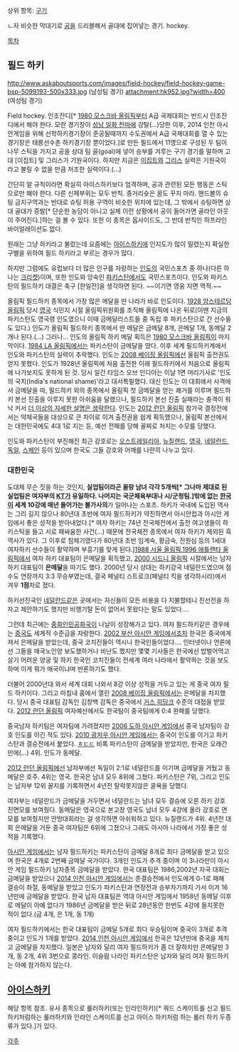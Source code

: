 상위 항목: [[구기]]

ㄴ자 비슷한 막대기로 [[공]]을 드리블해서 골대에 집어넣는 경기.
hockey.

[[목차]]
== 필드 하키 ==
http://www.askaboutsports.com/images/field-hockey/field-hockey-game-bsp-5099193-500x333.jpg
(남성팀 경기)
attachment:hk952.jpg?width=400
(여성팀 경기)

Field hockey.
인조잔디[* [[1980 모스크바 올림픽]]부터 A급 국제대회는 반드시 인조잔디에서 해야 한다. 모란 경기장이 [[성남 일화 천마]]에 강탈(…)당한 이후, 2014 인천 아시안게임을 위해 선학하키경기장이 준공될때까지 수도권에서 A급 국제대회를 열 수 있는 경기장은 태릉선수촌 하키경기장 뿐이었다.]로 만든 필드에서 11명으로 구성된 두 팀이 나무 스틱을 가지고 공을 상대 팀 골(goal)에 넣어 승부를 겨루는 구기 경기를 말하며 고대 [이집트] 및 그리스가 기원국이다. 하지만 지금은 [[이집트]]와 [[그리스]] 실력은 기원국이라고 불릴 수 없을 만큼 저조한 실력이다.(…)

간단히 알 규칙이라면 확실히 아이스하키보다 엄격하며, 공과 관련된 모든 행동은 스틱으로만 해야 한다. 다른 신체부위는 모두 반칙.
중거리슛은 꿈도 꾸지 마라. 핸드볼의 슈팅 금지구역과는 반대로 슈팅 허용 구역이 비슷한 위치에 있는데, 그 밖에서 슈팅하면 상대 골대가 증발[* 단순한 농담이 아니고 실제 이런 상황에서 공이 들어가면 골라인 아웃이 주어진다.]하는 걸 볼 수 있다.
또한 이 종목은 옵사이드도, 그 반대 반칙인 하프라인 바이얼레이션도 없다.

원래는 그냥 하키라고 불렀는데 요즘에는 [[아이스하키]]에 인지도가 많이 밀렸는지 확실한 구별을 위하여 필드 하키라고 부르는 경우가 많다.

하지만 그럼에도 유럽보다 더 많은 인구를 자랑하는 [[인도]]의 국민스포츠 중 하나(다른 하나는 [[크리켓]])이며, 또한 인도와 앙숙인 [[파키스탄]]에서도 국민스포츠이다. 인도와 파키스탄의 필드하키 대결은 축구 [한일전]을 생각하면 된다. ~~이기면 영웅 지면 역적.~~

올림픽 필드하키 종목에서 가장 많은 메달을 딴 나라가 바로 인도이다. [[1928 암스테르담 올림픽]] 당시 [[영국]] 식민지 시절 올림픽위원회를 조직해 올림픽에 나온 뒤로(이땐 지금의 파키스탄도 영국령 인도였으니 이때 금메달리스트들 중 독립 후 파키스탄으로 간 선수들도 있다.) 인도가 올림픽 필드하키 종목에서 딴 메달은 금메달 8개, 은메달 1개, 동메달 2개나 된다.(...) 그러나… 인도의 올림픽 하키 메달 획득은 [[1980 모스크바 올림픽]]이 마지막이다. [[1984 LA 올림픽]]에서는 파키스탄이 금메달을 땄다. 이후 세계 필드하키계에서 인도와 파키스탄의 실력이 추락했다. 인도는 [[2008 베이징 올림픽]]에선 올림픽 출전권도 얻지 못했다. 인도가 1928년 올림픽에 처음 출전한 이래 필드하키에서 처음으로 올림픽에 나가보지도 못하게 된 것. 당시 일간 타임스 오브 인디아는 이날 1면 머리기사로 '인도의 국치(India's national shame)'라고 대서특필했다. 대신 인도는 이 대회에서 사격에서 금메달을 따, 필드하키 외의 종목에서 올림픽 첫 금메달을 얻는 쾌거를 이루며 필드하키 본선 진출을 이루지 못한 아쉬움을 달랬으나, 필드하키 본선 진출 실패라는 충격이 워낙 커서 [[더 이상의 자세한 설명은 생략한다]]. 인도는 [[2012 런던 올림픽]] 참가국 결정전에서는 약체국들을 대상으로 큰 차이로 이겨 출전권을 쉽게 획득했으나, 올림픽 본선에서는 대한민국에도 4대 1로 지는 등, 예선 전패를 당해 꼴찌로 처지는 수모를 당했다.

인도와 파키스탄이 부진해진 최근 강호로는 [[오스트레일리아]], [[뉴질랜드]], [[영국]], [[네덜란드]], [[독일]], [[스페인]] 등이 있으며 한국도 그들 강호와 어깨를 나란히 나누고 있다.

=== 대한민국 ===
도대체 무슨 짓을 하는 것인지, '''실업팀이라곤 꼴랑 남녀 각각 5개씩[* 그나마 제대로 된 실업팀은 여자부의 [[KT]]가 유일하다. 나머지는 국군체육부대나 시/군청팀.]밖에 없는 [[한국]]이 세계 10강에 매년 들어가는 불가사의'''가 일어나는 스포츠. 하키가 국내에 도입된 역사는 그리 길지 않으나 80년대 초반에 여자 필드하키가 약진하면서 아시안컵과 아시안 게임에서 좋은 성적을 받아내었다.[* 여자 하키는 74년 전국체전에서 출전 여고생들이 하키스틱을 들고 서로 패싸움한 사건(...) 때문에 전국체전 종목에서 여자 하키가 제외된  흑역사가 있다. 그 이후로 침체기였다가 80년대 초반 임계숙, 황금숙, 진원심 등의 1세대 여자하키 선수들이 활약하며 부흥기를 맞게 된다.][[1988 서울 올림픽]],[[1996 애틀랜타 올림픽]]에서 여자 하키 대표팀이 은메달을 획득했고, [[2000 시드니 올림픽]] 시절에서는 남자 하키 대표팀이 '''은메달'''을 따기도 했다. 2000년 당시 상대는 하키강국 네덜란드였으며 점수도 연장까지 3:3 무승부였는데, 결국 페널티 스트로크(페널티 킥을 생각하시라)에서 겨우 '''1점'''차로 졌다.

하키선진국인 [[네덜란드]]같은 곳에서는 자신들이 모든 비용을 다 지불할테니 친선전을 하자고 제안하기도 했지만 비행기탈 돈이 없어서 못왔다는 말도 있었다….

그런데 최근에는 [[중화인민공화국]]이 나날이 성장해가고 있다. 여자 필드하키같은 경우에는 [[중국]]도 세계적 수준급을 자랑한다. [[2002 부산 아시안 게임]]에서조차 한국은 중국에게 져서 은메달을 받았는데, 중국 코치진들이 역시나 한국인들이었다…. 인터넷이나 언론에선 그들을 매국노인양 보도했하거나 비난도 했지만 몇몇 기사들은 한국에선 밥벌어먹고 살기 어려운 양궁 및 하키 한국인 코치진들이 전세계 여러 나라에서 활약하는 것을 보도하며 이게 뭐가 매국이냐며 반론하기도 했다.

더불어 2000년대 와서 세계 대회 나와서 8강 이상 성적을 거두고 있는 게 중국 여자 필드 하키이다. 그리고 마침내 홈에서 열린 [[2008 베이징 올림픽]]에서는 은메달을 차지했다. 당시 중국 대표팀 감독인 김창백 감독은 중국에서 [[거스 히딩크]] 수준의 대접을 받았다. [[2012 런던 올림픽]] 여자예선에서도 한국팀이 중국팀에게 0:4 완패를 당했다.

중국남자 하키팀은 여자팀에 가려졌지만 [[2006 도하 아시안 게임]]에서 중국 남자팀이 강호 인도를 이긴 적도 있다. [[2010 광저우 아시안 게임]]에서는 중국이 인도를 이기고 파키스탄과 결승전에서 붙었다. [[ㅎㄷㄷ]] 비록 파키스탄이 금메달을 받았지만, 한국은 오래간만에(…) 4위. 인도가 동메달.

[[2012 런던 올림픽]]에선 남자부에선 독일이 2:1로 네덜란드를 이기며 금메달을 거뒀고 동메달은 호주. 4위는 영국. 한국은 남녀 모두 8위에 그쳤다. 파키스탄은 7위, 그리고 인도는 남자부 12위 꼴지를 기록하면서 4년전 탈락못지않은 굴욕을 당했다.

여자부는 네덜란드가 금메달을 거두면서 네덜란드는 남녀 모두 결승에 오른 하키 강호 진면모를 보여줬다. 동메달은 영국으로 본고장 영국도 남녀 모두 4강에 올라 강호로 면모를 보여줬지만 안방대회라는 걸 생각하면 아쉬워하고 있다. 뉴질랜드가 4위. 4년전 대회 은메달을 거둔 중국 여자팀은 6위에 그쳤으나 그래도 아시아 나라에서 가장 좋은 성적을 기록했다.

[[아시안 게임]]에서는 남자 필드하키는 파키스탄이 금메달 8개로 최다 금메달을 받고 있으며 한국은 4개로 2번째 금메달 국가이다. 3개인 인도가 추격 중이며 이 3나라만이 아시안 게임 필드하키 남자종목 금메달을 받았다. 한국 대표팀은 1986,2002년 자국 대회는 금메달을 받았으나 [[2014 인천 아시안 게임]]에서는 준결승전에서 인도에게 0-1로 패해 결승이 좌절, 동메달을 받았고 인도가 파키스탄과 연장전과 승부차기까지 가서 이겨 16년만에 금메달을 받았다. 한국 남자 대표팀은 역대 아시안 게임에서 1958년 동메달 이후로 메달이 아예 없다가 1986년 금메달을 받은 뒤로 28년동안 한번도 4강에 들지못한 적이 없다.(금 4개, 은 1개, 동 1개)

여자 필드하키에서는 한국 대표팀이 금메달 5개로 최다 우승팀이며 중국이 3개로 추격 중이고 인도가 1개를 받았다. [[2014 인천 아시안 게임]]에서 한국은 12년만에 중국을 제치고 금메달을 차지했다. 일본은 남자와 달리 여자 필드하키가 좀 더 잘하지만 은메달만 3개, 동 2개, 4위 3번으로 콩라인. 이슬람 나라인 파키스탄은 남자와 달리 여자 필드하키는 아예 참가하지 않는다.

== [[아이스하키]] ==
해당 항목 참조. 유사 종목으로 롤러하키(또는 인라인하키)[* 쿼드 스케이트를 신고 필드 하키처럼하는 롤러하키와 인라인 스케이트를 신고 아이스 하키처럼 하는 롤러 하키 두종류가 있다.]가 있다.

[[각주]]
